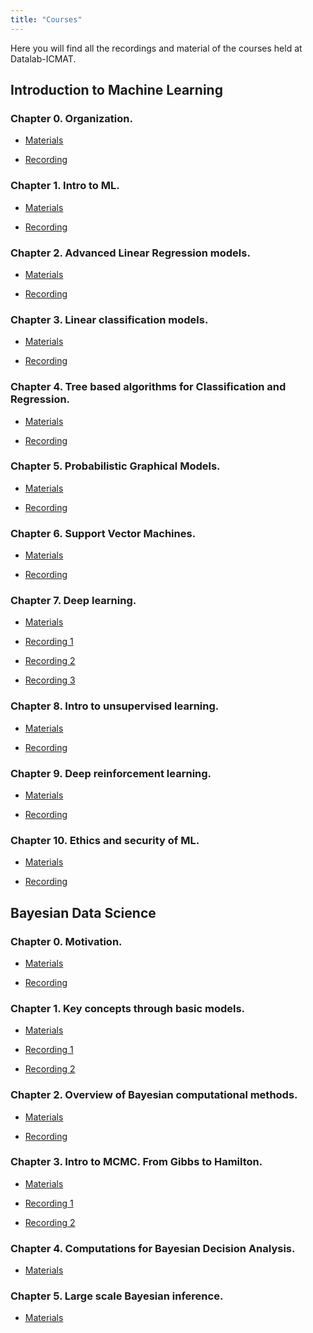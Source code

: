 ---
title: "Courses"
---

Here you will find all the recordings and material of the courses held at Datalab-ICMAT.



## Introduction to Machine Learning

### Chapter 0. Organization.

 * [Materials](https://github.com/datalab-icmat/Intro-to-ML/tree/main/0.%20Organization) 
 
 * [Recording](https://www.youtube.com/watch?v=vqUmOd5-EOA)

### Chapter 1. Intro to ML.

  * [Materials](https://github.com/datalab-icmat/Intro-to-ML/tree/main/1.%20Intro%20to%20ML)
  
  * [Recording](https://www.youtube.com/watch?v=7wtLJV4ti0A&list=PLH_XnVAPg2hzUqt8f-NWlZZZi79BmU8Jt&index=2&t=2s)
  
### Chapter 2. Advanced Linear Regression models.

  * [Materials](https://github.com/datalab-icmat/Intro-to-ML/tree/main/2.%20Advanced%20Linear%20Regression%20Models)
  
  * [Recording](https://www.youtube.com/watch?v=Dzsa0GJTCv4&t=24s)
  
### Chapter 3. Linear classification models.

  * [Materials](https://github.com/datalab-icmat/Intro-to-ML/tree/main/3.%20Linear%20classification%20models)
  
  * [Recording](https://www.youtube.com/watch?v=jro15wp9A9s)

### Chapter 4. Tree based algorithms for Classification and Regression. 

  * [Materials](https://github.com/datalab-icmat/Intro-to-ML/tree/main/4.%20Tree%20based%20algos%20(classif.%20%26%20reg.%20))
  
  * [Recording](https://www.youtube.com/watch?v=UxPWoE-cuaU&list=PLH_XnVAPg2hybRQzVStDdsPYEj46buoAq&index=2)

### Chapter 5. Probabilistic Graphical Models.

  * [Materials](https://github.com/datalab-icmat/Intro-to-ML/tree/main/5.%20Probabilistic%20graphical%20models)
  
  * [Recording](https://www.youtube.com/watch?v=Q6xrVA_gIKw&list=PLH_XnVAPg2hybRQzVStDdsPYEj46buoAq)
  
### Chapter 6. Support Vector Machines.

  * [Materials](https://github.com/datalab-icmat/Intro-to-ML/tree/main/6.%20Support%20vector%20machines)
  
  * [Recording](https://www.youtube.com/watch?v=W04JWfDeTFk)
  

### Chapter 7. Deep learning.

  * [Materials](https://github.com/datalab-icmat/Intro-to-ML/tree/main/7.%20Deep%20learning)
  
  * [Recording 1](https://www.youtube.com/watch?v=OP3oeHX68RU&list=PLH_XnVAPg2hybRQzVStDdsPYEj46buoAq&index=2)
  
  * [Recording 2](https://www.youtube.com/watch?v=N77eHWGiin0&list=PLH_XnVAPg2hybRQzVStDdsPYEj46buoAq&index=1)
  
  * [Recording 3](https://www.youtube.com/watch?v=8-AGaWe7mtM&t=1s)

  
### Chapter 8. Intro to unsupervised learning.

  * [Materials](https://github.com/datalab-icmat/Intro-to-ML/tree/main/8.%20Intro%20to%20unsupervised%20learning)
  
  * [Recording](https://www.youtube.com/watch?v=5M8-YD6FfRQ)
  
### Chapter 9. Deep reinforcement learning.

  * [Materials](https://github.com/datalab-icmat/Intro-to-ML/tree/main/9.%20Deep%20reinforcement%20learning)
  
  * [Recording](https://www.youtube.com/watch?v=LKQHkT8WDtc)
  
### Chapter 10. Ethics and security of ML.

  * [Materials](https://github.com/datalab-icmat/Intro-to-ML/tree/main/10.%20Ethics%20and%20security%20of%20ML)
  
  * [Recording](https://www.youtube.com/watch?v=0c8nyUuENjc)
  
## Bayesian Data Science

### Chapter 0. Motivation.

  * [Materials](https://github.com/datalab-icmat/Bayesian-Data-Science/tree/main/0.%20Motivation)
  
  * [Recording](https://www.youtube.com/watch?v=JhJxiSOO7jk)
  
### Chapter 1. Key concepts through basic models.

  * [Materials](https://github.com/datalab-icmat/Bayesian-Data-Science/tree/main/1.%20Key%20concepts%20through%20basic%20models)
  
  * [Recording 1](https://www.youtube.com/watch?v=2plexX4dYDw)
  
  * [Recording 2](https://www.youtube.com/watch?v=AY2CXBHkLP0)
  
### Chapter 2. Overview of Bayesian computational methods.

  * [Materials](https://github.com/datalab-icmat/Bayesian-Data-Science/tree/main/2.%20Overview%20of%20Bayesian%20Computational%20methods)
  
  * [Recording](https://www.youtube.com/watch?v=Y_mxIKbVXbw)
  

### Chapter 3. Intro to MCMC. From Gibbs to Hamilton.

  * [Materials](https://github.com/datalab-icmat/Bayesian-Data-Science/tree/main/3.%20%20Intro%20to%20MCMC)
  
  * [Recording 1](https://www.youtube.com/watch?v=cDWTzhV5M9w)
  
  * [Recording 2](https://www.youtube.com/watch?v=AeFOkOrs2pY)

### Chapter 4. Computations for Bayesian Decision Analysis.

  * [Materials](https://github.com/datalab-icmat/Bayesian-Data-Science/tree/main/4.%20Computations%20for%20Bayesian%20Decision%20Analysis)

### Chapter 5. Large scale Bayesian inference.

  * [Materials](https://github.com/datalab-icmat/Bayesian-Data-Science/tree/main/5.%20Large%20scale%20Bayesian%20inference)
  
  
  
  
